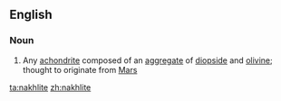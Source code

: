 ==English==

===Noun===
{{en-noun}}

# Any [[achondrite]] composed of an [[aggregate]] of [[diopside]] and [[olivine]]; thought to originate from [[Mars]]

[[ta:nakhlite]]
[[zh:nakhlite]]